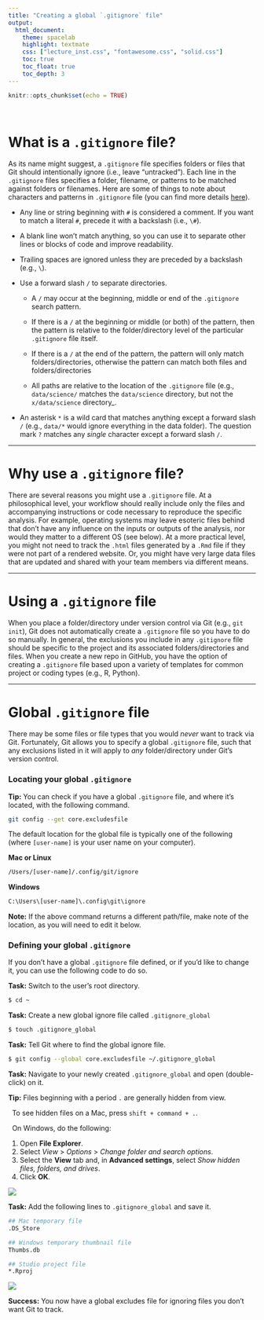 ```yaml
---
title: "Creating a global `.gitignore` file"
output:
  html_document:
    theme: spacelab
    highlight: textmate
    css: ["lecture_inst.css", "fontawesome.css", "solid.css"]
    toc: true
    toc_float: true
    toc_depth: 3
---
```


```r
knitr::opts_chunk$set(echo = TRUE)
```

<br>

# What is a `.gitignore` file?

As its name might suggest, a `.gitignore` file specifies folders or files that Git should intentionally ignore (i.e., leave "untracked"). Each line in the `.gitignore` files specifies a folder, filename, or patterns to be matched against folders or filenames. Here are some of things to note about characters and patterns in `.gitignore` file (you can find more details [here](https://git-scm.com/docs/gitignore)).

* Any line or string beginning with `#` is considered a comment. If you want to match a literal `#`, precede it with a backslash (i.e., `\#`).

* A blank line won't match anything, so you can use it to separate other lines or blocks of code and improve readability.

* Trailing spaces are ignored unless they are preceded by a backslash (e.g., `\  `).

* Use a forward slash `/` to separate directories.

    - A `/` may occur at the beginning, middle or end of the `.gitignore` search pattern.

    - If there is a `/` at the beginning or middle (or both) of the pattern, then the pattern is relative to the folder/directory level of the particular `.gitignore` file itself.

    - If there is a `/` at the end of the pattern, the pattern will only match folders/directories, otherwise the pattern can match both files and folders/directories
    
    - All paths are relative to the location of the `.gitignore` file (e.g., `data/science/` matches the `data/science` directory, but not the `x/data/science` directory_.

* An asterisk `*` is a wild card that matches anything except a forward slash `/` (e.g., `data/*` would ignore everything in the data folder). The question mark `?` matches any _single_ character except a forward slash `/`.

***

# Why use a `.gitignore` file?

There are several reasons you might use a `.gitignore` file. At a philosophical level, your workflow should really include only the files and accompanying instructions or code necessary to reproduce the specific analysis. For example, operating systems may leave esoteric files behind that don't have any influence on the inputs or outputs of the analysis, nor would they matter to a different OS (see below). At a more practical level, you might not need to track the `.html` files generated by a `.Rmd` file if they were not part of a rendered website. Or, you might have very large data files that are updated and shared with your team members via different means.

***

# Using a `.gitignore` file

When you place a folder/directory under version control via Git (e.g., `git init`), Git does not automatically create a `.gitignore` file so you have to do so manually. In general, the exclusions you include in any `.gitignore` file should be specific to the project and its associated folders/directories and files. When you create a new repo in GitHub, you have the option of creating a `.gitignore` file based upon a variety of templates for common project or coding types (e.g., R, Python).

***

# Global `.gitignore` file

There may be some files or file types that you would _never_ want to track via Git. Fortunately, Git allows you to specify a global `.gitignore` file, such that any exclusions listed in it will apply to _any_ folder/directory under Git's version control.

### Locating your global `.gitignore`

<div class="boxy boxy-orange boxy-lightbulb">
**Tip:** You can check if you have a global `.gitignore` file, and where it's located, with the following command.
</div>

```sh
git config --get core.excludesfile
```

The default location for the global file is typically one of the following (where `[user-name]` is your user name on your computer).

**Mac or Linux**

```sh
/Users/[user-name]/.config/git/ignore
```

**Windows**

```sh
C:\Users\[user-name]\.config\git\ignore
```

<div class="boxy boxy-red boxy-exclamation">
**Note:** If the above command returns a different path/file, make note of the location, as you will need to edit it below.
</div>

### Defining your global `.gitignore`

If you don't have a global `.gitignore` file defined, or if you'd like to change it, you can use the following code to do so.

<div class="boxy boxy-blue boxy-clipboard-list">
**Task:** Switch to the user's root directory.
</div>

```sh
$ cd ~
```

<div class="boxy boxy-blue boxy-clipboard-list">
**Task:** Create a new global ignore file called `.gitignore_global`
</div>

```sh
$ touch .gitignore_global
```

<div class="boxy boxy-blue boxy-clipboard-list">
**Task:** Tell Git where to find the global ignore file.
</div>

```sh
$ git config --global core.excludesfile ~/.gitignore_global
```

<div class="boxy boxy-blue boxy-clipboard-list">
**Task:** Navigate to your newly created `.gitignore_global` and open (double-click) on it.
</div>

<div class="boxy boxy-orange boxy-lightbulb">
**Tip:** Files beginning with a period `.` are generally hidden from view. <br>

&nbsp; To see hidden files on a Mac, press `shift + command + .`. <br>

&nbsp; On Windows, do the following:
<ol>
  <li>Open **File Explorer**.</li>
  <li>Select _View_ > _Options_ > _Change folder and search options_.</li>
  <li>Select the **View** tab and, in **Advanced settings**, select _Show hidden files, folders, and drives_.</li>
  <li>Click **OK**.</li>
</ol>
</div>

![](images/global_gitignore_location.png)

<div class="boxy boxy-blue boxy-clipboard-list">
**Task:** Add the following lines to `.gitignore_global` and save it.
</div>

```sh
## Mac temporary file
.DS_Store

## Windows temporary thumbnail file
Thumbs.db

## Studio project file
*.Rproj
```

![](images/gitignore_global_edit.png)

<div class="boxy boxy-success boxy-check">
**Success:** You now have a global excludes file for ignoring files you don't want Git to track.
</div>



